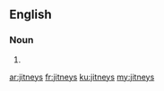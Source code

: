 ==English==

===Noun===
{{head|en|plural}}

# {{plural of|jitney|lang=en}}

[[ar:jitneys]]
[[fr:jitneys]]
[[ku:jitneys]]
[[my:jitneys]]